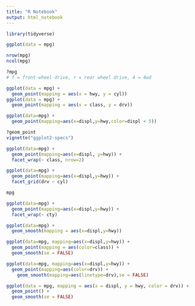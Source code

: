 ```yaml
---
title: "R Notebook"
output: html_notebook
---
```




```r
library(tidyverse)
```

```r
ggplot(data = mpg)
```

```r
nrow(mpg)
ncol(mpg)
```

```r
?mpg
# f = front-wheel drive, r = rear wheel drive, 4 = 4wd
```

```r
ggplot(data = mpg) +
  geom_point(mapping = aes(x = hwy, y = cyl))
ggplot(data = mpg) +
  geom_point(mapping = aes(x = class, y = drv))
```

```r
ggplot(data=mpg) +
  geom_point(mapping=aes(x=displ,y=hwy,color=displ < 5))
```

```r
?geom_point
vignette("ggplot2-specs")
```

```r
ggplot(data=mpg) +
  geom_point(mapping=aes(x=displ, y=hwy)) +
  facet_wrap(~ class, nrow=2)
```

```r
ggplot(data=mpg) +
  geom_point(mapping=aes(x=displ,y=hwy)) +
  facet_grid(drv ~ cyl)
```

```r
mpg
```

```r
ggplot(data=mpg) +
  geom_point(mapping=aes(x=displ,y=hwy)) +
  facet_wrap(~ cty)
```

```r
ggplot(data=mpg) +
  geom_smooth(mapping = aes(x=displ,y=hwy))
```

```r
ggplot(data=mpg, mapping=aes(x=displ,y=hwy)) +
  geom_point(mapping = aes(color=class)) +
  geom_smooth(se = FALSE)
```

```r
ggplot(data=mpg, mapping=aes(x=displ,y=hwy)) +
  geom_point(mapping=aes(color=drv)) +
    geom_smooth(mapping=aes(linetype=drv),se = FALSE)

```

```r
ggplot(data = mpg, mapping = aes(x = displ, y = hwy, color = drv)) + 
  geom_point() + 
  geom_smooth(se = FALSE)
```

